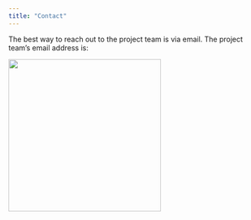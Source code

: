 ---
title: "Contact"
---

The best way to reach out to the project team is via email. The project team's email address is:

![](my_email.png){width="300"}
